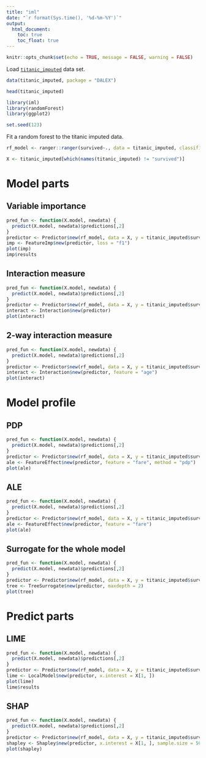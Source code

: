 ```yaml
---
title: "iml"
date: "`r format(Sys.time(), '%d-%m-%Y')`"
output:
  html_document:
    toc: true
    toc_float: true
---
```



```r
knitr::opts_chunk$set(echo = TRUE, message = FALSE, warning = FALSE)
```



Load [`titanic_imputed`](https://modeloriented.github.io/DALEX/reference/titanic.html) data set.

```r
data(titanic_imputed, package = "DALEX")

head(titanic_imputed)
```


```r
library(iml)
library(randomForest)
library(ggplot2)

set.seed(123)
```

Fit a random forest to the titanic imputed data.

```r
rf_model <- ranger::ranger(survived~., data = titanic_imputed, classification = TRUE, probability = TRUE)
```

```r
X <- titanic_imputed[which(names(titanic_imputed) != "survived")]
```

# Model parts

## Variable importance

```r
pred_fun <- function(X.model, newdata) {
  predict(X.model, newdata)$predictions[,2]
}
predictor <- Predictor$new(rf_model, data = X, y = titanic_imputed$survived, predict.function = pred_fun)
imp <- FeatureImp$new(predictor, loss = "f1")
plot(imp)
imp$results
```


## Interaction measure


```r
pred_fun <- function(X.model, newdata) {
  predict(X.model, newdata)$predictions[,2]
}
predictor <- Predictor$new(rf_model, data = X, y = titanic_imputed$survived, predict.function = pred_fun)
interact <- Interaction$new(predictor)
plot(interact)
```


## 2-way interaction measure

```r
pred_fun <- function(X.model, newdata) {
  predict(X.model, newdata)$predictions[,2]
}
predictor <- Predictor$new(rf_model, data = X, y = titanic_imputed$survived, predict.function = pred_fun)
interact <- Interaction$new(predictor, feature = "age")
plot(interact)
```


# Model profile

## PDP

```r
pred_fun <- function(X.model, newdata) {
  predict(X.model, newdata)$predictions[,2]
}
predictor <- Predictor$new(rf_model, data = X, y = titanic_imputed$survived, predict.function = pred_fun)
ale <- FeatureEffect$new(predictor, feature = "fare", method = "pdp")
plot(ale)
```

## ALE

```r
pred_fun <- function(X.model, newdata) {
  predict(X.model, newdata)$predictions[,2]
}
predictor <- Predictor$new(rf_model, data = X, y = titanic_imputed$survived, predict.function = pred_fun)
ale <- FeatureEffect$new(predictor, feature = "fare")
plot(ale)
```


## Surrogate for the whole model

```r
pred_fun <- function(X.model, newdata) {
  predict(X.model, newdata)$predictions[,2]
}
predictor <- Predictor$new(rf_model, data = X, y = titanic_imputed$survived, predict.function = pred_fun)
tree <- TreeSurrogate$new(predictor, maxdepth = 2)
plot(tree)
```



# Predict parts

## LIME


```r
pred_fun <- function(X.model, newdata) {
  predict(X.model, newdata)$predictions[,2]
}
predictor <- Predictor$new(rf_model, data = X, y = titanic_imputed$survived, predict.function = pred_fun)
lime <- LocalModel$new(predictor, x.interest = X[1, ])
plot(lime)
lime$results
```




## SHAP


```r
pred_fun <- function(X.model, newdata) {
  predict(X.model, newdata)$predictions[,2]
}
predictor <- Predictor$new(rf_model, data = X, y = titanic_imputed$survived, predict.function = pred_fun)
shapley <- Shapley$new(predictor, x.interest = X[1, ], sample.size = 50)
plot(shapley)
```

